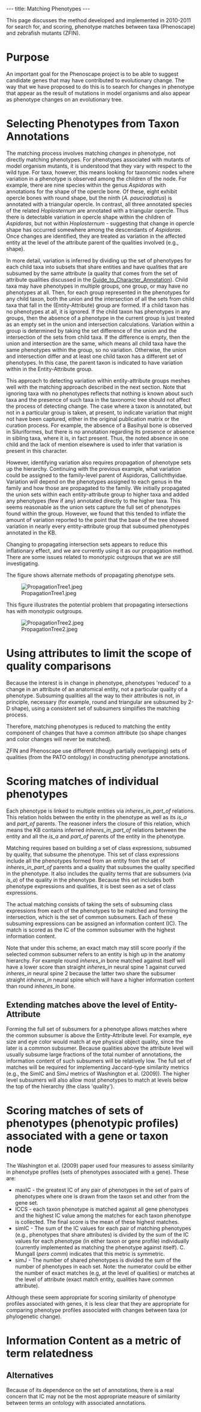 ---
title: Matching Phenotypes
---

This page discusses the method developed and implemented in 2010-2011 for search for, and scoring, phenotype matches between taxa (Phenoscape) and zebrafish mutants (ZFIN).
= Purpose =

An important goal for the Phenoscape project is to be able to suggest candidate genes that may have contributed to evolutionary change.  The way that we have proposed to do this is to search for changes in phenotype that appear as the result of mutations in model organisms and also appear as phenotype changes on an evolutionary tree.

= Selecting Phenotypes from Taxon Annotations =

The matching process involves matching ''changes'' in phenotype, not directly matching phenotypes.  For phenotypes associated with mutants of model organism mutants, it is understood that they vary with respect to the wild type.  For taxa, however, this means looking for taxonomic nodes where variation in a phenotype is observed among the children of the node.  For example, there are nine species within the genus ''Aspidoras'' with annotations for the shape of the opercle bone.  Of these, eight exhibit opercle bones with round shape, but the ninth (''A. pauciradiatus'') is annotated with a triangular opercle.  In contrast, all three annotated species of the related ''Hoplosternum'' are annotated with a triangular opercle.  Thus there is detectable variation in opercle shape within the children of ''Aspidoras'', but not within  ''Hoplosternum'' - suggesting that change in opercle shape has occurred somewhere among the descendants of ''Aspidoras''.  Once changes are identified, they are treated as variation in the affected entity at the level of the attribute parent of the qualities involved (e.g., shape).

In more detail, variation is inferred by dividing up the set of phenotypes for each child taxa into subsets that share entities and have qualities that are subsumed by the same attribute (a quality that comes from the set of attribute qualities discussed in the [[Guide_to_Character_Annotation]]).  Child taxa may have phenotypes in multiple groups, one group, or may have no phenotypes at all.  Then, for each group represented in the phenotypes for any child taxon, both the union and the intersection of all the sets from child taxa that fall in the (Entity-Attribute) group are formed.  If a child taxon has no phenotypes at all, it is ignored.  If the child taxon has phenotypes in any groups, then the absence of a phenotype in the current group is just treated as an empty set in the union and intersection calculations.  Variation within a group is determined by taking the set difference of the union and the intersection of the sets from child taxa.  If the difference is empty, then the union and intersection are the same, which means all child taxa have the same phenotypes within the group, so no variation.  Otherwise, the union and intersection differ and at least one child taxon has a different set of phenotypes.  In this case, the parent taxon is indicated to have variation within in the Entity-Attribute group.

This approach to detecting variation within entity-attribute groups meshes well with the matching approach described in the next section.  Note that ignoring taxa with no phenotypes reflects that nothing is known about such taxa and the presence of such taxa in the taxonomic tree should not affect the process of detecting change.  The case where a taxon is annotated, but not in a particular group is taken, at present, to indicate variation that might not have been captured, either in the original publication matrix or the curation process.  For example, the absence of a Basihyal bone is observed in Siluriformes, but there is no annotation regarding its presence or absence in sibling taxa, where it is, in fact present.  Thus, the noted absence in one child and the lack of mention elsewhere is used to infer that variation is present in this character.

However, identifying variation also requires propagation of phenotype sets up the hierarchy.  Continuing with the previous example, what variation could be assigned to the family-level parent of Aspidoras, Callichthyidae.  Variation will depend on the phenotypes assigned to each genus in the family and how those are propagated to the family.  We initially propagated the union sets within each entity-attribute group to higher taxa and added any phenotypes (few if any) annotated directly to the higher taxa.  This seems reasonable as the union sets capture the full set of phenotypes found within the group.  However, we found that this tended to inflate the amount of variation reported to the point that the base of the tree showed variation in nearly every entity-attribute group that subsumed phenotypes annotated in the KB.

Changing to propagating intersection sets appears to reduce this inflationary effect, and we are currently using it as our propagation method.  There are some issues related to monotypic outgroups that we are still investigating.

The figure shows alternate methods of propagating phenotype sets.

[[Image:PropagationTree1.jpeg]]


This figure illustrates the potential problem that propagating intersections has with monotypic outgroups.

[[Image:PropagationTree2.jpeg]]

= Using attributes to limit the scope of quality comparisons =

Because the interest is in change in phenotype, phenotypes 'reduced' to a change in an attribute of an anatomical entity, not a particular quality of a phenotype.  Subsuming qualities all the way to their attributes is not, in principle, necessary (for example, round and triangular are subsumed by 2-D shape), using a consistent set of subsumers simplifies the matching process.

Therefore, matching phenotypes is reduced to matching the entity component of changes that have a common attribute (so shape changes and color changes will never be matched).

ZFIN and Phenoscape use different (though partially overlapping) sets of qualities (from the PATO ontology) in constructing phenotype annotations.

= Scoring matches of individual phenotypes =

Each phenotype is linked to multiple entities via ''inheres_in_part_of'' relations.  This relation holds between the entity in the phenotype as well as its ''is_a'' and ''part_of'' parents.  The reasoner infers the closure of this relation, which means the KB contains inferred ''inheres_in_part_of'' relations between the entity and all the ''is_a'' and ''part_of'' parents of the entity in the phenotype.

Matching requires based on building a set of class expressions, subsumed by quality, that subsume the phenotype.  This set of class expressions include all the phenotypes formed from an entity from the set of ''inheres_in_part_of'' parents and a quality that subsumes the quality specified in the phenotype.  It also includes the quality terms that are subsumers (via ''is_a'') of the quality in the phenotype.  Because this set includes both phenotype expressions and qualities, it is best seen as a set of class expressions.

The actual matching consists of taking the sets of subsuming class expressions from each of the phenotypes to be matched and forming the intersection, which is the set of common subsumers.  Each of these subsuming expressions can be assigned an information content (IC).  The match is scored as the IC of the common subsumer with the highest information content.

Note that under this scheme, an exact match may still score poorly if the selected common subsumer refers to an entity is high up in the anatomy hierarchy.  For example round ''inheres_in'' bone matched against itself will have a lower score than straight ''inheres_in'' neural spine 1 against curved ''inheres_in'' neural spine 2 because the latter two share the subsumer straight ''inheres_in'' neural spine which will have a higher information content than round ''inheres_in'' bone.

== Extending matches above the level of Entity-Attribute ==

Forming the full set of subsumers for a phenotype allows matches where the common subsumer is above the Entity-Attribute level.  For example, eye size and eye color would match at eye physical object quality, since the later is a common subsumer. Because qualities above the attribute level will usually subsume large fractions of the total number of annotations, the information content of such subsumers will be relatively low.  The full set of matches will be required for implementing Jaccard-type similarity metrics (e.g., the SimIC and SimJ metrics of Washington et al. (2009)).  The higher level subsumers will also allow most phenotypes to match at levels below the top of the hierarchy (the class 'quality').

= Scoring matches of sets of phenotypes (phenotypic profiles) associated with a gene or taxon node =

The Washington et al. (2009) paper used four measures to assess similarity in phenotype profiles (sets of phenotypes associated with a gene).  These are:
*maxIC - the greatest IC of any pair of phenotypes in the set of pairs of phenotypes where one is drawn from the taxon set and other from the gene set.
*ICCS - each taxon phenotype is matched against all gene phenotypes and the highest IC value among the matches for each taxon phenotype is collected.  The final score is the mean of these highest matches.
*simIC - The sum of the IC values for each pair of matching phenotypes (e.g., phenotypes that share attributes) is divided by the sum of the IC values for each phenotype (in either taxon or gene profile) individually (currently implemented as matching the phenotype against itself).  C. Mungall (''pers comm'') indicates that this metric is symmetric.
*simJ - The number of shared phenotypes is divided the sum of the number of phenotypes in each set.  Note: the numerator could be either the number of exact matches (e.g, at the level of qualities) or matches at the level of attribute (exact match entity, qualities have common attribute).

Although these seem appropriate for scoring similarity of phenotype profiles associated with genes, it is less clear that they are appropriate for comparing phenotype profiles associated with changes between taxa (or phylogenetic change).

= Information Content as a metric of term relatedness =

== Alternatives ==
Because of its dependence on the set of annotations, there is a real concern that IC may not be the most appropriate measure of similarity between terms an ontology with associated annotations.